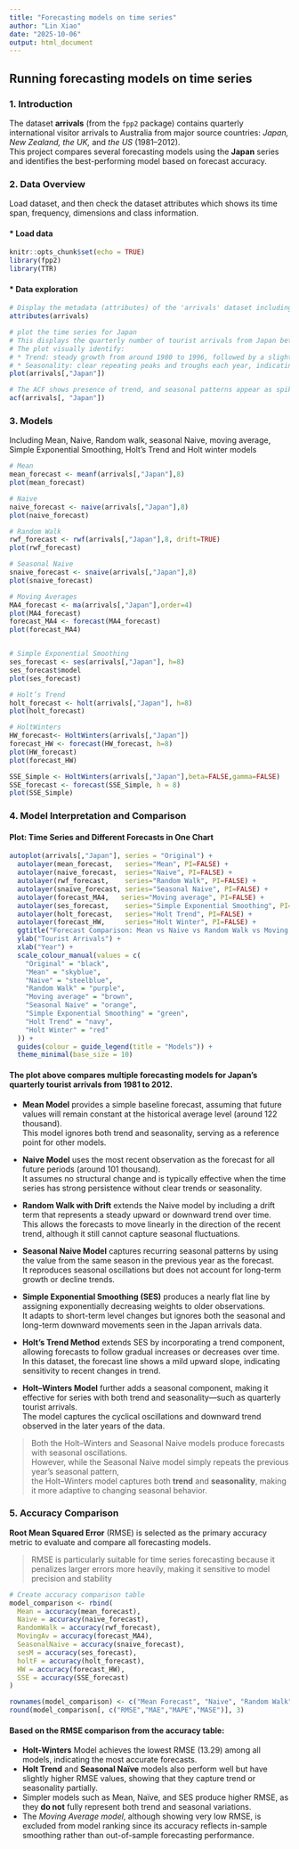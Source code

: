 ```yaml
---
title: "Forecasting models on time series"
author: "Lin Xiao"
date: "2025-10-06"
output: html_document
---
```



## Running forecasting models on time series  

### 1. Introduction

The dataset **arrivals** (from the `fpp2` package) contains quarterly international visitor arrivals to Australia from major source countries: *Japan, New Zealand, the UK,* and *the US* (1981–2012).  
This project compares several forecasting models using the **Japan** series and identifies the best-performing model based on forecast accuracy.

### 2. Data Overview
Load dataset, and then check the dataset attributes which shows its time span, frequency, dimensions and class information.

#### * Load data
```r
knitr::opts_chunk$set(echo = TRUE)
library(fpp2)
library(TTR)
```

#### * Data exploration
```r
# Display the metadata (attributes) of the 'arrivals' dataset including its time span, frequency, dimensions, and class information
attributes(arrivals)

# plot the time series for Japan
# This displays the quarterly number of tourist arrivals from Japan between 1981 and 2012
# The plot visually identify:
# * Trend: steady growth from around 1980 to 1996, followed by a slight decline afterward.
# * Seasonality: clear repeating peaks and troughs each year, indicating strong quarterly seasonality.
plot(arrivals[,"Japan"])

# The ACF shows presence of trend, and seasonal patterns appear as spikes at seasonal lags
acf(arrivals[, "Japan"])
```

### 3. Models

Including Mean, Naive, Random walk, seasonal Naive, moving average, Simple Exponential Smoothing, Holt’s Trend and Holt winter models

```r
# Mean
mean_forecast <- meanf(arrivals[,"Japan"],8)
plot(mean_forecast)

# Naive
naive_forecast <- naive(arrivals[,"Japan"],8)
plot(naive_forecast)

# Random Walk
rwf_forecast <- rwf(arrivals[,"Japan"],8, drift=TRUE)
plot(rwf_forecast)

# Seasonal Naive
snaive_forecast <- snaive(arrivals[,"Japan"],8)
plot(snaive_forecast)

# Moving Averages
MA4_forecast <- ma(arrivals[,"Japan"],order=4)
plot(MA4_forecast)
forecast_MA4 <- forecast(MA4_forecast)
plot(forecast_MA4)


# Simple Exponential Smoothing
ses_forecast <- ses(arrivals[,"Japan"], h=8)
ses_forecast$model
plot(ses_forecast)

# Holt’s Trend
holt_forecast <- holt(arrivals[,"Japan"], h=8)
plot(holt_forecast)

# HoltWinters
HW_forecast<- HoltWinters(arrivals[,"Japan"])
forecast_HW <- forecast(HW_forecast, h=8)
plot(HW_forecast)
plot(forecast_HW)

SSE_Simple <- HoltWinters(arrivals[,"Japan"],beta=FALSE,gamma=FALSE)
SSE_forecast <- forecast(SSE_Simple, h = 8)
plot(SSE_Simple)

```


### 4. Model Interpretation and Comparison

#### Plot: Time Series and Different Forecasts in One Chart

```r

autoplot(arrivals[,"Japan"], series = "Original") +
  autolayer(mean_forecast,   series="Mean", PI=FALSE) +
  autolayer(naive_forecast,  series="Naive", PI=FALSE) +
  autolayer(rwf_forecast,    series="Random Walk", PI=FALSE) +
  autolayer(snaive_forecast, series="Seasonal Naive", PI=FALSE) +
  autolayer(forecast_MA4,   series="Moving average", PI=FALSE) +
  autolayer(ses_forecast,    series="Simple Exponential Smoothing", PI=FALSE) +
  autolayer(holt_forecast,   series="Holt Trend", PI=FALSE) +
  autolayer(forecast_HW,     series="Holt Winter", PI=FALSE) +
  ggtitle("Forecast Comparison: Mean vs Naive vs Random Walk vs Moving average vs Seasonal Naive vs SES vs Holt trend vs Holt Winter") +
  ylab("Tourist Arrivals") + 
  xlab("Year") +
  scale_colour_manual(values = c(
    "Original" = "black",
    "Mean" = "skyblue",
    "Naive" = "steelblue",
    "Random Walk" = "purple",
    "Moving average" = "brown",
    "Seasonal Naive" = "orange",
    "Simple Exponential Smoothing" = "green",
    "Holt Trend" = "navy",
    "Holt Winter" = "red"
  )) +
  guides(colour = guide_legend(title = "Models")) +
  theme_minimal(base_size = 10)
```

#### The plot above compares multiple forecasting models for Japan’s quarterly tourist arrivals from 1981 to 2012.

- **Mean Model** provides a simple baseline forecast, assuming that future values will remain constant at the historical average level (around 122 thousand).  
  This model ignores both trend and seasonality, serving as a reference point for other models.

- **Naive Model** uses the most recent observation as the forecast for all future periods (around 101 thousand).  
  It assumes no structural change and is typically effective when the time series has strong persistence without clear trends or seasonality.

- **Random Walk with Drift** extends the Naive model by including a drift term that represents a steady upward or downward trend over time.  
  This allows the forecasts to move linearly in the direction of the recent trend, although it still cannot capture seasonal fluctuations.

- **Seasonal Naive Model** captures recurring seasonal patterns by using the value from the same season in the previous year as the forecast.  
  It reproduces seasonal oscillations but does not account for long-term growth or decline trends.

- **Simple Exponential Smoothing (SES)** produces a nearly flat line by assigning exponentially decreasing weights to older observations.  
  It adapts to short-term level changes but ignores both the seasonal and long-term downward movements seen in the Japan arrivals data.

- **Holt’s Trend Method** extends SES by incorporating a trend component, allowing forecasts to follow gradual increases or decreases over time.  
  In this dataset, the forecast line shows a mild upward slope, indicating sensitivity to recent changes in trend.

- **Holt–Winters Model** further adds a seasonal component, making it effective for series with both trend and seasonality—such as quarterly tourist arrivals.  
  The model captures the cyclical oscillations and downward trend observed in the later years of the data.

> Both the Holt–Winters and Seasonal Naive models produce forecasts with seasonal oscillations.  
> However, while the Seasonal Naive model simply repeats the previous year’s seasonal pattern,  
> the Holt–Winters model captures both **trend** and **seasonality**, making it more adaptive to changing seasonal behavior.

### 5. Accuracy Comparison

**Root Mean Squared Error** (RMSE) is selected as the primary accuracy metric to evaluate and compare all forecasting models.

> RMSE is particularly suitable for time series forecasting because it penalizes larger errors more heavily, making it sensitive to model precision and stability

```r
# Create accuracy comparison table
model_comparison <- rbind(
  Mean = accuracy(mean_forecast),
  Naive = accuracy(naive_forecast),
  RandomWalk = accuracy(rwf_forecast),
  MovingAv = accuracy(forecast_MA4),
  SeasonalNaive = accuracy(snaive_forecast),
  sesM = accuracy(ses_forecast),
  holtF = accuracy(holt_forecast),
  HW = accuracy(forecast_HW),
  SSE = accuracy(SSE_forecast)
)

rownames(model_comparison) <- c("Mean Forecast", "Naive", "Random Walk", "Moving Average", "Seasonal Naive","SES", "Holt","Holt Winter", "SSE")
round(model_comparison[, c("RMSE","MAE","MAPE","MASE")], 3)
```

#### Based on the RMSE comparison from the accuracy table:
- **Holt-Winters** Model achieves the lowest RMSE (13.29) among all models, indicating the most accurate forecasts.
- **Holt Trend** and **Seasonal Naïve** models also perform well but have slightly higher RMSE values, showing that they capture trend or seasonality partially.
- Simpler models such as Mean, Naïve, and SES produce higher RMSE, as they **do not** fully represent both trend and seasonal variations.
- The *Moving Average model*, although showing very low RMSE, is excluded from model ranking since its accuracy reflects in-sample smoothing rather than out-of-sample forecasting performance.
